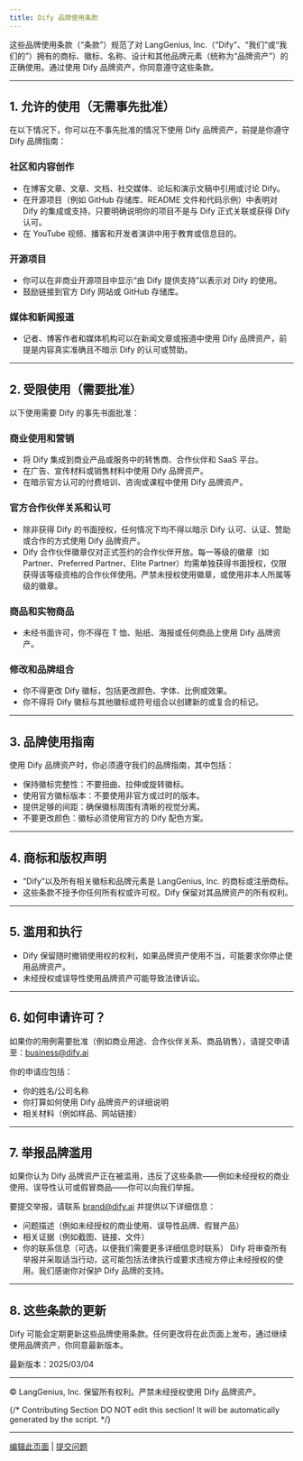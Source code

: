 ```yaml
---
title: Dify 品牌使用条款
---
```


这些品牌使用条款（“条款”）规范了对 LangGenius, Inc.（“Dify”、“我们”或“我们的”）拥有的商标、徽标、名称、设计和其他品牌元素（统称为“品牌资产”）的正确使用。通过使用 Dify 品牌资产，你同意遵守这些条款。

---
## 1. 允许的使用（无需事先批准）

在以下情况下，你可以在不事先批准的情况下使用 Dify 品牌资产，前提是你遵守 Dify 品牌指南：

### 社区和内容创作

- 在博客文章、文章、文档、社交媒体、论坛和演示文稿中引用或讨论 Dify。
- 在开源项目（例如 GitHub 存储库、README 文件和代码示例）中表明对 Dify 的集成或支持，只要明确说明你的项目不是与 Dify 正式关联或获得 Dify 认可。
- 在 YouTube 视频、播客和开发者演讲中用于教育或信息目的。

### 开源项目

- 你可以在非商业开源项目中显示“由 Dify 提供支持”以表示对 Dify 的使用。
- 鼓励链接到官方 Dify 网站或 GitHub 存储库。

### 媒体和新闻报道

- 记者、博客作者和媒体机构可以在新闻文章或报道中使用 Dify 品牌资产，前提是内容真实准确且不暗示 Dify 的认可或赞助。

---

## 2. 受限使用（需要批准）

以下使用需要 Dify 的事先书面批准：

### 商业使用和营销

- 将 Dify 集成到商业产品或服务中的转售商、合作伙伴和 SaaS 平台。
- 在广告、宣传材料或销售材料中使用 Dify 品牌资产。
- 在暗示官方认可的付费培训、咨询或课程中使用 Dify 品牌资产。

### 官方合作伙伴关系和认可

- 除非获得 Dify 的书面授权，任何情况下均不得以暗示 Dify 认可、认证、赞助或合作的方式使用 Dify 品牌资产。
- Dify 合作伙伴徽章仅对正式签约的合作伙伴开放。每一等级的徽章（如 Partner、Preferred Partner、Elite Partner）均需单独获得书面授权，仅限获得该等级资格的合作伙伴使用。严禁未授权使用徽章，或使用非本人所属等级的徽章。

### 商品和实物商品

- 未经书面许可，你不得在 T 恤、贴纸、海报或任何商品上使用 Dify 品牌资产。

### 修改和品牌组合

- 你不得更改 Dify 徽标，包括更改颜色、字体、比例或效果。
- 你不得将 Dify 徽标与其他徽标或符号组合以创建新的或复合的标记。

---

## 3. 品牌使用指南

使用 Dify 品牌资产时，你必须遵守我们的品牌指南，其中包括：

- 保持徽标完整性：不要扭曲、拉伸或旋转徽标。
- 使用官方徽标版本：不要使用非官方或过时的版本。
- 提供足够的间距：确保徽标周围有清晰的视觉分离。
- 不要更改颜色：徽标必须使用官方的 Dify 配色方案。

---

## 4. 商标和版权声明

- “Dify”以及所有相关徽标和品牌元素是 LangGenius, Inc. 的商标或注册商标。
- 这些条款不授予你任何所有权或许可权。Dify 保留对其品牌资产的所有权利。

---

## 5. 滥用和执行

- Dify 保留随时撤销使用权的权利，如果品牌资产使用不当，可能要求你停止使用品牌资产。
- 未经授权或误导性使用品牌资产可能导致法律诉讼。

---

## 6. 如何申请许可？

如果你的用例需要批准（例如商业用途、合作伙伴关系、商品销售），请提交申请至：[business@dify.ai](mailto:business@dify.ai )

你的申请应包括：

- 你的姓名/公司名称
- 你打算如何使用 Dify 品牌资产的详细说明
- 相关材料（例如样品、网站链接）

---

## 7. 举报品牌滥用

如果你认为 Dify 品牌资产正在被滥用，违反了这些条款——例如未经授权的商业使用、误导性认可或假冒商品——你可以向我们举报。

要提交举报，请联系 [brand@dify.ai](mailto:brand@dify.ai) 并提供以下详细信息：

- 问题描述（例如未经授权的商业使用、误导性品牌、假冒产品）
- 相关证据（例如截图、链接、文件）
- 你的联系信息（可选，以便我们需要更多详细信息时联系）
Dify 将审查所有举报并采取适当行动，这可能包括法律执行或要求违规方停止未经授权的使用。我们感谢你对保护 Dify 品牌的支持。

---

## 8. 这些条款的更新

Dify 可能会定期更新这些品牌使用条款。任何更改将在此页面上发布，通过继续使用品牌资产，你同意最新版本。

最新版本：2025/03/04

---

© LangGenius, Inc. 保留所有权利。严禁未经授权使用 Dify 品牌资产。

{/*
Contributing Section
DO NOT edit this section!
It will be automatically generated by the script.
*/}

---

[编辑此页面](https://github.com/langgenius/dify-docs/edit/main/zh-hans/resources/about-dify/dify-brand-usage-terms.mdx) | [提交问题](https://github.com/langgenius/dify-docs/issues/new?title=文档问题%3A%20brand-usage-te&body=%23%23%20问题描述%0A%3C%21--%20请简要描述您发现的问题%20--%3E%0A%0A%23%23%20页面链接%0Ahttps%3A%2F%2Fgithub.com%2Flanggenius%2Fdify-docs%2Fblob%2Fmain%2Fzh-hans/resources/about-dify%2Fdify-brand-usage-terms.mdx%0A%0A%23%23%20建议修改%0A%3C%21--%20如果有具体的修改建议，请在此说明%20--%3E%0A%0A%3C%21--%20感谢您对文档质量的关注！%20--%3E)

